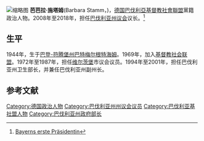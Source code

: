 [[File:2013_Barbara_Stamm.JPG|缩略图]]
'''芭芭拉·施塔姆'''(Barbara Stamm，{{bd|1944年|10月29日||}})，[[德国|德国]][[巴伐利亞基督教社會聯盟|巴伐利亞基督教社會聯盟]]黨籍政治人物。2008年至2018年，担任[[巴伐利亚州议会|巴伐利亚州议会]]议长。<ref>[http://www.bayernkurier.de/index.php?option=com_content&task=view&id=19431&Itemid=93 Bayerns erste Präsidentin]</ref>

== 生平 ==
1944年，生于[[巴登-符腾堡州|巴登-符腾堡州]][[巴特梅尔根特海姆|巴特梅尔根特海姆]]。1969年，加入[[基督教社会联盟|基督教社会联盟]]。1972年至1987年，担任[[维尔茨堡|维尔茨堡]]市议会议员。1994年至2001年，担任巴伐利亚州卫生部长，并兼任巴伐利亚州副州长。

==参考文献==
{{reflist}}

{{Authority control}}
[[Category:德国政治人物|Category:德国政治人物]]
[[Category:巴伐利亚州州议会议员|Category:巴伐利亚州州议会议员]]
[[Category:巴伐利亚基社盟人物|Category:巴伐利亚基社盟人物]]
[[Category:巴伐利亚州政府部长|Category:巴伐利亚州政府部长]]